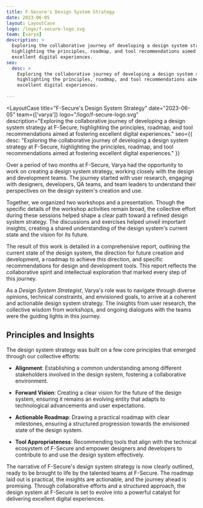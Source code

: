 ```yaml
---
title: F-Secure's Design System Strategy
date: 2023-06-05
layout: LayoutCase
logo: /logo/f-secure-logo.svg
team: [varya]
description: >
  Exploring the collaborative journey of developing a design system strategy at F-Secure,
  highlighting the principles, roadmap, and tool recommendations aimed at fostering
  excellent digital experiences.
seo: 
  desc: >
    Exploring the collaborative journey of developing a design system strategy at F-Secure,
    highlighting the principles, roadmap, and tool recommendations aimed at fostering
    excellent digital experiences.
    
---
```



<LayoutCase
  title="F-Secure's Design System Strategy"
  date="2023-06-05"
  team={['varya']}
  logo="/logo/f-secure-logo.svg"
  description="Exploring the collaborative journey of developing a design system strategy at F-Secure, highlighting the principles, roadmap, and tool recommendations aimed at fostering excellent digital experiences."
  seo={{
    desc: "Exploring the collaborative journey of developing a design system strategy at F-Secure, highlighting the principles, roadmap, and tool recommendations aimed at fostering excellent digital experiences."
  }}
>

Over a period of two months at F-Secure, Varya had the opportunity to work on creating a design system strategy, working closely with the design and development teams. The journey started with user research, engaging with designers, developers, QA teams, and team leaders to understand their perspectives on the design system's creation and use.

Together, we organized two workshops and a presentation. Though the specific details of the workshop activities remain broad, the collective effort during these sessions helped shape a clear path toward a refined design system strategy. The discussions and exercises helped unveil important insights, creating a shared understanding of the design system's current state and the vision for its future.

The result of this work is detailed in a comprehensive report, outlining the current state of the design system, the direction for future creation and development, a roadmap to achieve this direction, and specific recommendations for design and development tools. This report reflects the collaborative spirit and intellectual exploration that marked every step of this journey.

As a _Design System Strategist_, Varya's role was to navigate through diverse opinions, technical constraints, and envisioned goals, to arrive at a coherent and actionable design system strategy. The insights from user research, the collective wisdom from workshops, and ongoing dialogues with the teams were the guiding lights in this journey.

## Principles and Insights

The design system strategy was built on a few core principles that emerged through our collective efforts:

- **Alignment**: Establishing a common understanding among different stakeholders involved in the design system, fostering a collaborative environment.
  
- **Forward Vision**: Creating a clear vision for the future of the design system, ensuring it remains an evolving entity that adapts to technological advancements and user expectations.

- **Actionable Roadmap**: Drawing a practical roadmap with clear milestones, ensuring a structured progression towards the envisioned state of the design system.

- **Tool Appropriateness**: Recommending tools that align with the technical ecosystem of F-Secure and empower designers and developers to contribute to and use the design system effectively.

The narrative of F-Secure's design system strategy is now clearly outlined, ready to be brought to life by the talented teams at F-Secure. The roadmap laid out is practical, the insights are actionable, and the journey ahead is promising. Through collaborative efforts and a structured approach, the design system at F-Secure is set to evolve into a powerful catalyst for delivering excellent digital experiences.

</LayoutCase>